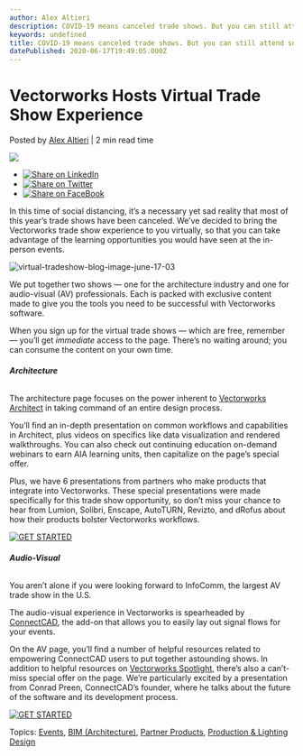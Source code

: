 ```yaml
---
author: Alex Altieri
description: COVID-19 means canceled trade shows. But you can still attend some virtually!
keywords: undefined
title: COVID-19 means canceled trade shows. But you can still attend some virtually! 
datePublished: 2020-06-17T19:49:05.000Z
---
```

  

# Vectorworks Hosts Virtual Trade Show Experience

 Posted by [Alex Altieri](https://blog.vectorworks.net/author/alex-altieri) | 2 min read time 

![](https://blog.vectorworks.net/hubfs/virtual-tradeshow-blog-image-june-17-03.jpg) 

* [![Share on LinkedIn](https://2659751.fs1.hubspotusercontent-na1.net/hubfs/2659751/michaelDemo/share-LI.png)](http://www.linkedin.com/shareArticle?mini=true&url=https%3A%2F%2Fblog.vectorworks.net%2Fvectorworks-hosts-virtual-trade-show-experience)
* [![Share on Twitter](https://2659751.fs1.hubspotusercontent-na1.net/hubfs/2659751/michaelDemo/share-TW.png)](https://www.twitter.com/share?text=Vectorworks%20Hosts%20Virtual%20Trade%20Show%20Experience&url=https%3A%2F%2Fblog.vectorworks.net%2Fvectorworks-hosts-virtual-trade-show-experience&via=PMGTweets)
* [![Share on FaceBook](https://2659751.fs1.hubspotusercontent-na1.net/hubfs/2659751/michaelDemo/share-FB.png)](https://www.facebook.com/sharer/sharer.php?u=https%3A%2F%2Fblog.vectorworks.net%2Fvectorworks-hosts-virtual-trade-show-experience)

In this time of social distancing, it’s a necessary yet sad reality that most of this year’s trade shows have been canceled. We’ve decided to bring the Vectorworks trade show experience to you virtually, so that you can take advantage of the learning opportunities you would have seen at the in-person events.

![virtual-tradeshow-blog-image-june-17-03](https://blog.vectorworks.net/hs-fs/hubfs/virtual-tradeshow-blog-image-june-17-03.jpg?width=1440&name=virtual-tradeshow-blog-image-june-17-03.jpg)

We put together two shows — one for the architecture industry and one for audio-visual (AV) professionals. Each is packed with exclusive content made to give you the tools you need to be successful with Vectorworks software.

When you sign up for the virtual trade shows — which are free, remember — you’ll get _immediate_ access to the page. There’s no waiting around; you can consume the content on your own time.

###### **Architecture**

The architecture page focuses on the power inherent to [Vectorworks Architect](https://www.vectorworks.net/en-US/architect?utm%5Fcampaign=blog&utm%5Fmedium=planetvectorworks&utm%5Fsource=intext&utm%5Fcontent=061720virtualtradeshows) in taking command of an entire design process.

You’ll find an in-depth presentation on common workflows and capabilities in Architect, plus videos on specifics like data visualization and rendered walkthroughs. You can also check out continuing education on-demand webinars to earn AIA learning units, then capitalize on the page’s special offer.

Plus, we have 6 presentations from partners who make products that integrate into Vectorworks. These special presentations were made specifically for this trade show opportunity, so don’t miss your chance to hear from Lumion, Solibri, Enscape, AutoTURN, Revizto, and dRofus about how their products bolster Vectorworks workflows.

[![GET STARTED](https://no-cache.hubspot.com/cta/default/3018241/90f7edfd-6d54-4a8e-9977-871413996448.png)](https://cta-redirect.hubspot.com/cta/redirect/3018241/90f7edfd-6d54-4a8e-9977-871413996448) 

###### **Audio-Visual**

You aren’t alone if you were looking forward to InfoComm, the largest AV trade show in the U.S.

The audio-visual experience in Vectorworks is spearheaded by [ConnectCAD](https://www.vectorworks.net/en-US/connectcad?utm%5Fcampaign=blog&utm%5Fmedium=planetvectorworks&utm%5Fsource=intext&utm%5Fcontent=061720virtualtradeshows), the add-on that allows you to easily lay out signal flows for your events.

On the AV page, you’ll find a number of helpful resources related to empowering ConnectCAD users to put together astounding shows. In addition to helpful resources on [Vectorworks Spotlight](https://www.vectorworks.net/en-US/spotlight?utm%5Fcampaign=blog&utm%5Fmedium=planetvectorworks&utm%5Fsource=intext&utm%5Fcontent=061720virtualtradeshows), there’s also a can’t-miss special offer on the page. We’re particularly excited by a presentation from Conrad Preen, ConnectCAD’s founder, where he talks about the future of the software and its development process.

[![GET STARTED](https://no-cache.hubspot.com/cta/default/3018241/c263b768-a52d-49a3-a3c8-82c78b0018f5.png)](https://cta-redirect.hubspot.com/cta/redirect/3018241/c263b768-a52d-49a3-a3c8-82c78b0018f5) 

 Topics: [Events](https://blog.vectorworks.net/topic/events), [BIM (Architecture)](https://blog.vectorworks.net/topic/bim-architecture), [Partner Products](https://blog.vectorworks.net/topic/partner-products), [Production & Lighting Design](https://blog.vectorworks.net/topic/production-lighting-design) 

  